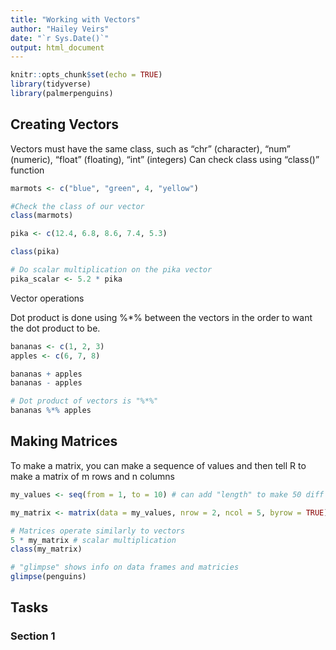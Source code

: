 ```yaml
---
title: "Working with Vectors"
author: "Hailey Veirs"
date: "`r Sys.Date()`"
output: html_document
---
```


```r
knitr::opts_chunk$set(echo = TRUE)
library(tidyverse)
library(palmerpenguins)
```

## Creating Vectors
Vectors must have the same class, such as "chr" (character), "num" (numeric), "float" (floating), "int" (integers)
Can check class using "class()" function

```r
marmots <- c("blue", "green", 4, "yellow")

#Check the class of our vector
class(marmots)
```

```r
pika <- c(12.4, 6.8, 8.6, 7.4, 5.3)

class(pika)

# Do scalar multiplication on the pika vector
pika_scalar <- 5.2 * pika
```

Vector operations

Dot product is done using %*% between the vectors in the order to want the dot product to be.

```r
bananas <- c(1, 2, 3)
apples <- c(6, 7, 8)

bananas + apples
bananas - apples

# Dot product of vectors is "%*%"
bananas %*% apples
```

## Making Matrices 

To make a matrix, you can make a sequence of values and then tell R to make a matrix of m rows and n columns

```r
my_values <- seq(from = 1, to = 10) # can add "length" to make 50 diff numbers evenly spaced

my_matrix <- matrix(data = my_values, nrow = 2, ncol = 5, byrow = TRUE)

# Matrices operate similarly to vectors
5 * my_matrix # scalar multiplication
class(my_matrix)

# "glimpse" shows info on data frames and matricies
glimpse(penguins)

```

## Tasks 

### Section 1
